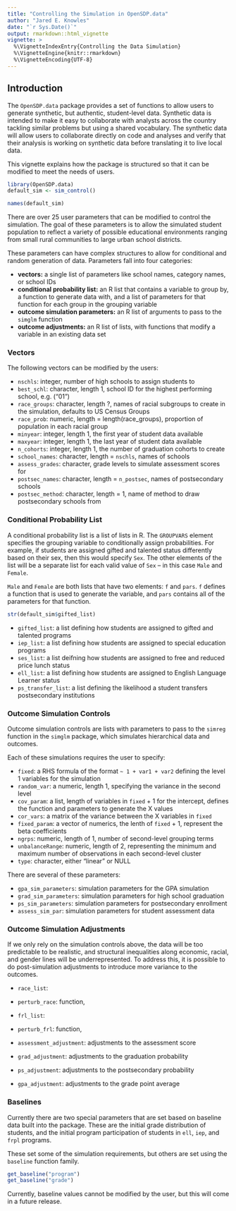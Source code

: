 ```yaml
---
title: "Controlling the Simulation in OpenSDP.data"
author: "Jared E. Knowles"
date: "`r Sys.Date()`"
output: rmarkdown::html_vignette
vignette: >
  %\VignetteIndexEntry{Controlling the Data Simulation}
  %\VignetteEngine{knitr::rmarkdown}
  %\VignetteEncoding{UTF-8}
---
```


## Introduction

The `OpenSDP.data` package provides a set of functions to allow users to 
generate synthetic, but authentic, student-level data. Synthetic data is 
intended to make it easy to collaborate with analysts across the country 
tackling similar problems but using a shared vocabulary. The synthetic data 
will allow users to collaborate directly on code and analyses and verify that 
their analysis is working on synthetic data before translating it to live 
local data. 

This vignette explains how the package is structured so that it can be modified 
to meet the needs of users. 

```r
library(OpenSDP.data)
default_sim <- sim_control()
```

```r
names(default_sim)
```

There are over 25 user parameters that can be modified to control the simulation. 
The goal of these parameters is to allow the simulated student population to 
reflect a variety of possible educational environments ranging from small 
rural communities to large urban school districts. 

These parameters can have complex structures to allow for conditional and random 
generation of data. Parameters fall into four categories:

- **vectors:** a single list of parameters like school names, category names, or 
school IDs
- **conditional probability list:** an R list that contains a variable to group by, 
a function to generate data with, and a list of parameters for that function for 
each group in the grouping variable
- **outcome simulation parameters:** an R list of arguments to pass to the `simglm` 
function
- **outcome adjustments:** an R list of lists, with functions that modify a variable 
in an existing data set

### Vectors

The following vectors can be modified by the users:

- `nschls`: integer, number of high schools to assign students to
- `best_schl`: character, length 1, school ID for the highest performing school,
e.g. ("01")
- `race_groups`: character, length ?, names of racial subgroups to create in the 
simulation, defaults to US Census Groups
- `race_prob`: numeric, length = length(race_groups), proportion of population 
in each racial group
- `minyear`: integer, length 1, the first year of student data available
- `maxyear`: integer, length 1, the last year of student data available
- `n_cohorts`: integer, length 1, the number of graduation cohorts to create
- `school_names`: character, length = `nschls`, names of schools
- `assess_grades`: character, grade levels to simulate assessment scores for
- `postsec_names`: character, length = `n_postsec`, names of postsecondary schools
- `postsec_method`: character, length = 1, name of method to draw postsecondary 
schools from 

### Conditional Probability List

A conditional probability list is a list of lists in R. The `GROUPVARS` element 
specifies the grouping variable to conditionally assign probabilities. For 
example, if students are assigned gifted and talented status differently based 
on their sex, then this would specify `Sex`. The other elements of the list 
will be a separate list for each valid value of `Sex` -- in this case `Male` 
and `Female`. 

`Male` and `Female` are both lists that have two elements: `f` and `pars`. `f`
defines a function that is used to generate the variable, and `pars` contains 
all of the parameters for that function. 

```r
str(default_sim$gifted_list)
```

- `gifted_list`: a list defining how students are assigned to gifted and talented 
programs
- `iep_list`: a list defining how students are assigned to special education 
programs
- `ses_list`: a list deifning how students are assigned to free and reduced 
price lunch status
- `ell_list`: a list defining how students are assigned to English Language 
Learner status
- `ps_transfer_list`: a list defining the likelihood a student transfers 
postsecondary institutions


### Outcome Simulation Controls

Outcome simulation controls are lists with parameters to pass to the `simreg` 
function in the `simglm` package, which simulates hierarchical data and 
outcomes. 

Each of these simulations requires the user to specify:

- `fixed`: a RHS formula of the format `~ 1 + var1 + var2` defining the level 
1 variables for the simulation
- `random_var`: a numeric, length 1, specifying the variance in the second level 
- `cov_param`: a list, length of variables in `fixed` + 1 for the intercept, 
defines the function and parameters to generate the X values 
- `cor_vars`: a matrix of the variance between the X variables in `fixed`
- `fixed_param`: a vector of numerics, the lenth of `fixed` + 1, represent the 
beta coefficients
- `ngrps`: numeric, length of 1, number of second-level grouping terms
- `unbalanceRange`: numeric, length of 2, representing the minimum and maximum 
number of observations in each second-level cluster
- `type`: character, either "linear" or NULL

There are several of these parameters:

- `gpa_sim_parameters`: simulation parameters for the GPA simulation
- `grad_sim_parameters`: simulation parameters for high school graduation
- `ps_sim_parameters`: simulation parameters for postsecondary enrollment
- `assess_sim_par`: simulation parameters for student assessment data

### Outcome Simulation Adjustments

If we only rely on the simulation controls above, the data will be too predictable 
to be realistic, and structural inequalities along economic, racial, and gender 
lines will be underrepresented. To address this, it is possible to do post-simulation 
adjustments to introduce more variance to the outcomes. 

- `race_list`: 
- `perturb_race`: function, 
- `frl_list`: 
- `perturb_frl`: function, 

- `assessment_adjustment`: adjustments to the assessment score
- `grad_adjustment`: adjustments to the graduation probability
- `ps_adjustment`: adjustments to the postsecondary probability
- `gpa_adjustment`: adjustments to the grade point average


### Baselines

Currently there are two special parameters that are set based on baseline data 
built into the package. These are the initial grade distribution of students, 
and the initial program participation of students in `ell`, `iep`, and `frpl` 
programs. 

These set some of the simulation requirements, but others are set using the 
`baseline` function family.

```r
get_baseline("program")
get_baseline("grade")
```

Currently, baseline values cannot be modified by the user, but this will come in 
a future release. 

